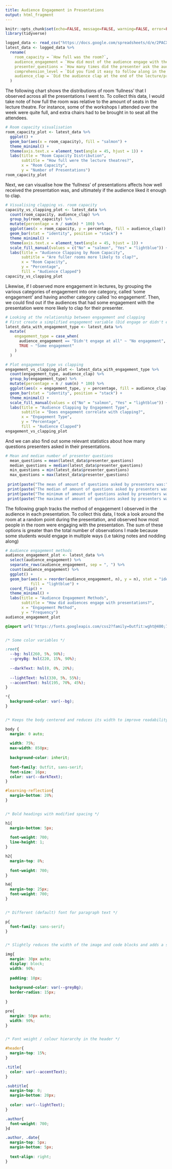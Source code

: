 ```yaml
---
title: Audience Engagement in Presentations 
output: html_fragment
---
```


```r
knitr::opts_chunk$set(echo=FALSE, message=FALSE, warning=FALSE, error=FALSE)
library(tidyverse)
```

```r
logged_data <- read_csv("https://docs.google.com/spreadsheets/d/e/2PACX-1vQYs1l6xNEDjdI9nKIN2BXwnAXJZczjyY6HdpGOq8zuS4WZo4B7y02KIlgFjYsiFnIAf2zAZIk0SV1g/pub?gid=2099547021&single=true&output=csv")
latest_data <- logged_data %>%
  rename(
    room_capacity = `How full was the room?`,
    audience_engagement = `How did most of the audience engage with the presentation?`,
    presenter_questions = `How many times did the presenter ask the audience questions?`,
    comprehension_level = `Did you find it easy to follow along in the lecture?`,
    audience_clap = `Did the audience clap at the end of the lecture/presentation?`
  )
```

The following chart shows the distributions of room 'fullness' that I observed across all the presentations I went to. To collect this data, I would take note of how full the room was relative to the amount of seats in the lecture theatre. For instance, some of the workshops I attended over the week were quite full, and extra chairs had to be brought in to seat all the attendees.
```r
# Room capacity visualisation
room_capacity_plot <- latest_data %>%
  ggplot() + 
  geom_bar(aes(x = room_capacity), fill = "salmon") + 
  theme_minimal() +
  theme(axis.text.x = element_text(angle = 45, hjust = 1)) +
  labs(title = "Room Capacity Distribution",
       subtitle = "How full were the lecture theatres?",
       x = "Room Capacity",
       y = "Number of Presentations")
room_capacity_plot
```

Next, we can visualise how the 'fullness' of presentations affects how well received the presentation was, and ultimately if the audience liked it enough to clap.
```r
# Visualising clapping vs. room capacity
capacity_vs_clapping_plot <- latest_data %>%
  count(room_capacity, audience_clap) %>%
  group_by(room_capacity) %>%
  mutate(percentage = n / sum(n) * 100) %>%
  ggplot(aes(x = room_capacity, y = percentage, fill = audience_clap)) +
  geom_bar(stat = "identity", position = "stack") +
  theme_minimal() +
  theme(axis.text.x = element_text(angle = 45, hjust = 1)) +
  scale_fill_manual(values = c("No" = "salmon", "Yes" = "lightblue")) +
  labs(title = "Audience Clapping by Room Capacity",
       subtitle = "Are fuller rooms more likely to clap?",
       x = "Room Capacity",
       y = "Percentage",
       fill = "Audience Clapped")
capacity_vs_clapping_plot
```
Likewise, if I observed more engagement in lectures, by grouping the various categories of engagement into one category, called 'some engagement' and having  another category called 'no engagement'. Then, we could find out if the audiences that had some engagement with the presentation were more likely to clap for their presenter.
```r
# Looking at the relationship between engagement and clapping
# First create a simplified engagement variable (Did engage or didn't engage)
latest_data_with_engagement_type <- latest_data %>%
  mutate(
    engagement_type = case_when(
      audience_engagement == "Didn't engage at all" ~ "No engagement",
      TRUE ~ "Some engagement"
    )
  )

# Plot engagement type vs clapping
engagement_vs_clapping_plot <- latest_data_with_engagement_type %>%
  count(engagement_type, audience_clap) %>%
  group_by(engagement_type) %>%
  mutate(percentage = n / sum(n) * 100) %>%
  ggplot(aes(x = engagement_type, y = percentage, fill = audience_clap)) +
  geom_bar(stat = "identity", position = "stack") +
  theme_minimal() +
  scale_fill_manual(values = c("No" = "salmon", "Yes" = "lightblue")) +
  labs(title = "Audience Clapping by Engagement Type",
       subtitle = "Does engagement correlate with clapping?",
       x = "Engagement Type",
       y = "Percentage",
       fill = "Audience Clapped")
engagement_vs_clapping_plot
```
And we can also find out some relevant statistics about how many questions presenters asked in their presentations.
```r
# Mean and median number of presenter questions
  mean_questions = mean(latest_data$presenter_questions)
  median_questions = median(latest_data$presenter_questions)
  min_questions = min(latest_data$presenter_questions)
  max_questions = max(latest_data$presenter_questions)
  
 print(paste("The mean of amount of questions asked by presenters was:", mean_questions))
 print(paste("The median of amount of questions asked by presenters was:", median_questions))
 print(paste("The minimum of amount of questions asked by presenters was:", min_questions))
 print(paste("The maximum of amount of questions asked by presenters was:", max_questions))

```
The following graph tracks the method of engagement I observed in the audience in each presentation. To collect this data, I took a look around the room at a random point during the presentation, and observed how most people in the room were engaging with the presentation. The sum of these options is greater than the total number of observations I made because some students would engage in multiple ways (i.e taking notes and nodding along)
```r
# Audience engagement methods
audience_engagement_plot <- latest_data %>%
  select(audience_engagement) %>%
  separate_rows(audience_engagement, sep = ", ") %>%
  count(audience_engagement) %>%
  ggplot() +
  geom_bar(aes(x = reorder(audience_engagement, n), y = n), stat = "identity", 
           fill = "lightblue") +
  coord_flip() +
  theme_minimal() +
  labs(title = "Audience Engagement Methods",
       subtitle = "How did audiences engage with presentations?",
       x = "Engagement Method",
       y = "Frequency")
audience_engagement_plot
```
```css
@import url('https://fonts.googleapis.com/css2?family=Outfit:wght@400;700&display=swap');


/* Some color variables */

:root{
  --bg: hsl(260, 5%, 98%);
  --greyBg: hsl(220, 15%, 90%);
  
  --darkText: hsl(0, 0%, 20%);
  
  --lightText: hsl(330, 5%, 55%);
  --accentText: hsl(195, 70%, 45%);
}

*{
  background-color: var(--bg);
}


/* Keeps the body centered and reduces its width to improve readability */

body {
  margin: 0 auto;
  
  width: 75%;
  max-width: 850px;
  
  background-color: inherit;
  
  font-family: Outfit, sans-serif;
  font-size: 16px;
  color: var(--darkText);
}

#learning-reflection{
  margin-bottom: 20%;
}


/* Bold headings with modified spacing */

h1{
  margin-bottom: 5px;
  
  font-weight: 700;
  line-height: 1;
}

h2{
  margin-top: 8%;
  
  font-weight: 700;
}

h4{
  margin-top: 25px;
  font-weight: 700;
}


/* Different (default) font for paragraph text */

p{
  font-family: sans-serif;
}


/* Slightly reduces the width of the image and code blocks and adds a small border around the image */

img{
  margin: 30px auto;
  display: block;
  width: 90%;
  
  padding: 10px;
  
  background-color: var(--greyBg);
  border-radius: 15px;
  
}

pre{
  margin: 50px auto;
  width: 90%;
}


/* Font weight / colour hierarchy in the header */

#header{
  margin-top: 15%;
}

.title{
  color: var(--accentText);
}

.subtitle{
  margin-top: 0;
  margin-bottom: 20px;
  
  color: var(--lightText);
}

.author{
  font-weight: 700;
}d

.author, .date{
  margin-top: 5px;
  margin-bottom: 5px;
  
  text-align: right;
}
```

